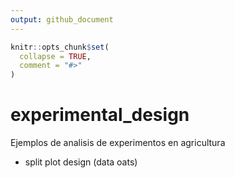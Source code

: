```yaml
---
output: github_document
---
```


<!-- README.md is generated from README.Rmd. Please edit that file -->

```r
knitr::opts_chunk$set(
  collapse = TRUE,
  comment = "#>"
)
```

# experimental_design

<!-- badges: start -->
<!-- badges: end -->

Ejemplos de analisis de experimentos en agricultura

- split plot design (data oats)
